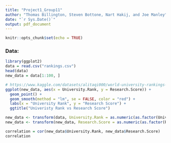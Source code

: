 ```yaml
---
title: "Project1_Group11"
author: "Thomas Billington, Steven Bottone, Nart Hakij, and Joe Manley"
date: "`r Sys.Date()`"
output: pdf_document
---
```


```r
knitr::opts_chunk$set(echo = TRUE)
```
### Data:
```r
library(ggplot2)
data = read.csv("rankings.csv")
head(data)
new_data = data[1:100, ]

# https://www.kaggle.com/datasets/alitaqi000/world-university-rankings-2023
ggplot(new_data, aes(x = University.Rank, y = Research.Score)) +
  geom_point() +
  geom_smooth(method = "lm", se = FALSE, color = "red") +
  labs(x = "University Rank", y = "Research Score") +
  ggtitle("Univeristy Rank vs Research Score")

new_data <- transform(data, University.Rank = as.numeric(as.factor(University.Rank)))
new_data <- transform(new_data, Research.Score = as.numeric(as.factor(Research.Score)))

correlation = cor(new_data$University.Rank, new_data$Research.Score)
correlation

```


